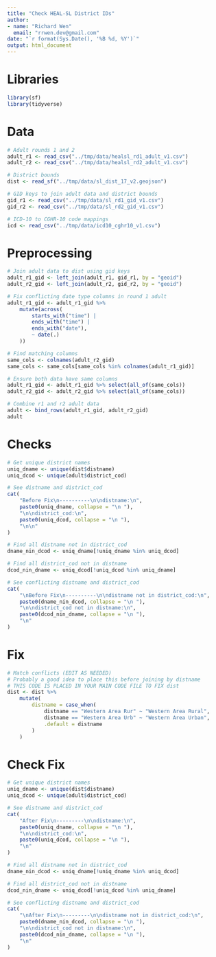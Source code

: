 ```yaml
---
title: "Check HEAL-SL District IDs"
author:
- name: "Richard Wen"
  email: "rrwen.dev@gmail.com"
date: "`r format(Sys.Date(), '%B %d, %Y')`"
output: html_document
---
```

    
# Libraries

```r
library(sf)
library(tidyverse)
```

# Data

```r
# Adult rounds 1 and 2
adult_r1 <- read_csv("../tmp/data/healsl_rd1_adult_v1.csv")
adult_r2 <- read_csv("../tmp/data/healsl_rd2_adult_v1.csv")

# District bounds
dist <- read_sf("../tmp/data/sl_dist_17_v2.geojson")

# GID keys to join adult data and district bounds
gid_r1 <- read_csv("../tmp/data/sl_rd1_gid_v1.csv")
gid_r2 <- read_csv("../tmp/data/sl_rd2_gid_v1.csv")

# ICD-10 to CGHR-10 code mappings
icd <- read_csv("../tmp/data/icd10_cghr10_v1.csv")
```

# Preprocessing

```r

# Join adult data to dist using gid keys
adult_r1_gid <- left_join(adult_r1, gid_r1, by = "geoid")
adult_r2_gid <- left_join(adult_r2, gid_r2, by = "geoid")

# Fix conflicting date type columns in round 1 adult
adult_r1_gid <- adult_r1_gid %>%
    mutate(across(
        starts_with("time") |
        ends_with("time") |
        ends_with("date"),
        ~ date(.)
    ))

# Find matching columns
same_cols <- colnames(adult_r2_gid)
same_cols <- same_cols[same_cols %in% colnames(adult_r1_gid)]

# Ensure both data have same columns
adult_r1_gid <- adult_r1_gid %>% select(all_of(same_cols))
adult_r2_gid <- adult_r2_gid %>% select(all_of(same_cols))

# Combine r1 and r2 adult data
adult <- bind_rows(adult_r1_gid, adult_r2_gid)
adult
```

# Checks

```r
# Get unique district names
uniq_dname <- unique(dist$distname)
uniq_dcod <- unique(adult$district_cod)

# See distname and district_cod
cat(
    "Before Fix\n----------\n\ndistname:\n",
    paste0(uniq_dname, collapse = "\n "),
    "\n\ndistrict_cod:\n",
    paste0(uniq_dcod, collapse = "\n "),
    "\n\n"
)

# Find all distname not in district_cod
dname_nin_dcod <- uniq_dname[!uniq_dname %in% uniq_dcod]

# Find all district_cod not in distname
dcod_nin_dname <- uniq_dcod[!uniq_dcod %in% uniq_dname]

# See conflicting distname and district_cod
cat(
    "\nBefore Fix\n----------\n\ndistname not in district_cod:\n",
    paste0(dname_nin_dcod, collapse = "\n "),
    "\n\ndistrict_cod not in distname:\n",
    paste0(dcod_nin_dname, collapse = "\n "),
    "\n"
)
```

# Fix

```r
# Match conflicts (EDIT AS NEEDED)
# Probably a good idea to place this before joining by distname
# THIS CODE IS PLACED IN YOUR MAIN CODE FILE TO FIX dist
dist <- dist %>%
    mutate(
        distname = case_when(
            distname == "Western Area Rur" ~ "Western Area Rural",
            distname == "Western Area Urb" ~ "Western Area Urban",
            .default = distname
        )
    )
```

# Check Fix

```r
# Get unique district names
uniq_dname <- unique(dist$distname)
uniq_dcod <- unique(adult$district_cod)

# See distname and district_cod
cat(
    "After Fix\n---------\n\ndistname:\n",
    paste0(uniq_dname, collapse = "\n "),
    "\n\ndistrict_cod:\n",
    paste0(uniq_dcod, collapse = "\n "),
    "\n"
)

# Find all distname not in district_cod
dname_nin_dcod <- uniq_dname[!uniq_dname %in% uniq_dcod]

# Find all district_cod not in distname
dcod_nin_dname <- uniq_dcod[!uniq_dcod %in% uniq_dname]

# See conflicting distname and district_cod
cat(
    "\nAfter Fix\n---------\n\ndistname not in district_cod:\n",
    paste0(dname_nin_dcod, collapse = "\n "),
    "\n\ndistrict_cod not in distname:\n",
    paste0(dcod_nin_dname, collapse = "\n "),
    "\n"
)
```

